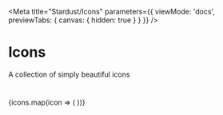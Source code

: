 
<Meta
  title="Stardust/Icons"
  parameters={{ viewMode: 'docs', previewTabs: { canvas: { hidden: true } } }}
/>

# Icons

<Subtitle>A collection of simply beautiful icons</Subtitle>

#

<IconGallery>
  {icons.map(icon => (
    <IconItem name={icon} key={icon}>
      <space-icon class="icon" icon-name={icon}></space-icon>
    </IconItem>
  ))}
</IconGallery>
